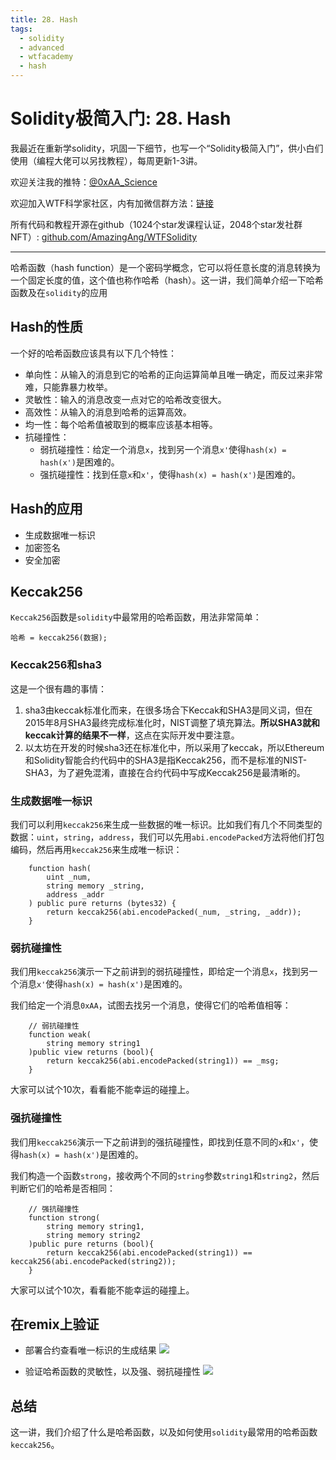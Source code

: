 ```yaml
---
title: 28. Hash
tags:
  - solidity
  - advanced
  - wtfacademy
  - hash
---
```


# Solidity极简入门: 28. Hash
<QuizProgress lessonId={SOLIDITY_ADVANCED_LESSON_ID_13} />

我最近在重新学solidity，巩固一下细节，也写一个“Solidity极简入门”，供小白们使用（编程大佬可以另找教程），每周更新1-3讲。

欢迎关注我的推特：[@0xAA_Science](https://twitter.com/0xAA_Science)

欢迎加入WTF科学家社区，内有加微信群方法：[链接](https://discord.gg/5akcruXrsk)

所有代码和教程开源在github（1024个star发课程认证，2048个star发社群NFT）: [github.com/AmazingAng/WTFSolidity](https://github.com/AmazingAng/WTFSolidity)

-----

哈希函数（hash function）是一个密码学概念，它可以将任意长度的消息转换为一个固定长度的值，这个值也称作哈希（hash）。这一讲，我们简单介绍一下哈希函数及在`solidity`的应用

## Hash的性质
一个好的哈希函数应该具有以下几个特性：
- 单向性：从输入的消息到它的哈希的正向运算简单且唯一确定，而反过来非常难，只能靠暴力枚举。
- 灵敏性：输入的消息改变一点对它的哈希改变很大。
- 高效性：从输入的消息到哈希的运算高效。
- 均一性：每个哈希值被取到的概率应该基本相等。
- 抗碰撞性：
    - 弱抗碰撞性：给定一个消息`x`，找到另一个消息`x'`使得`hash(x) = hash(x')`是困难的。
    - 强抗碰撞性：找到任意`x`和`x'`，使得`hash(x) = hash(x')`是困难的。

## Hash的应用
- 生成数据唯一标识
- 加密签名
- 安全加密

## Keccak256
`Keccak256`函数是`solidity`中最常用的哈希函数，用法非常简单：
```solidity
哈希 = keccak256(数据);
```
### Keccak256和sha3
这是一个很有趣的事情：
1. sha3由keccak标准化而来，在很多场合下Keccak和SHA3是同义词，但在2015年8月SHA3最终完成标准化时，NIST调整了填充算法。**所以SHA3就和keccak计算的结果不一样**，这点在实际开发中要注意。
2. 以太坊在开发的时候sha3还在标准化中，所以采用了keccak，所以Ethereum和Solidity智能合约代码中的SHA3是指Keccak256，而不是标准的NIST-SHA3，为了避免混淆，直接在合约代码中写成Keccak256是最清晰的。

### 生成数据唯一标识

我们可以利用`keccak256`来生成一些数据的唯一标识。比如我们有几个不同类型的数据：`uint`，`string`，`address`，我们可以先用`abi.encodePacked`方法将他们打包编码，然后再用`keccak256`来生成唯一标识：
```solidity
    function hash(
        uint _num,
        string memory _string,
        address _addr
    ) public pure returns (bytes32) {
        return keccak256(abi.encodePacked(_num, _string, _addr));
    }
```

### 弱抗碰撞性
我们用`keccak256`演示一下之前讲到的弱抗碰撞性，即给定一个消息`x`，找到另一个消息`x'`使得`hash(x) = hash(x')`是困难的。

我们给定一个消息`0xAA`，试图去找另一个消息，使得它们的哈希值相等：

```solidity
    // 弱抗碰撞性
    function weak(
        string memory string1
    )public view returns (bool){
        return keccak256(abi.encodePacked(string1)) == _msg;
    }
```

大家可以试个10次，看看能不能幸运的碰撞上。

### 强抗碰撞性
我们用`keccak256`演示一下之前讲到的强抗碰撞性，即找到任意不同的`x`和`x'`，使得`hash(x) = hash(x')`是困难的。

我们构造一个函数`strong`，接收两个不同的`string`参数`string1`和`string2`，然后判断它们的哈希是否相同：

```solidity
    // 强抗碰撞性
    function strong(
        string memory string1,
        string memory string2
    )public pure returns (bool){
        return keccak256(abi.encodePacked(string1)) == keccak256(abi.encodePacked(string2));
    }
```

大家可以试个10次，看看能不能幸运的碰撞上。

## 在remix上验证
- 部署合约查看唯一标识的生成结果
![](./img/28-1.png)

- 验证哈希函数的灵敏性，以及强、弱抗碰撞性
![](./img/28-2.png)

## 总结

这一讲，我们介绍了什么是哈希函数，以及如何使用`solidity`最常用的哈希函数`keccak256`。

<QuizForm lessonId={SOLIDITY_ADVANCED_LESSON_ID_13} />